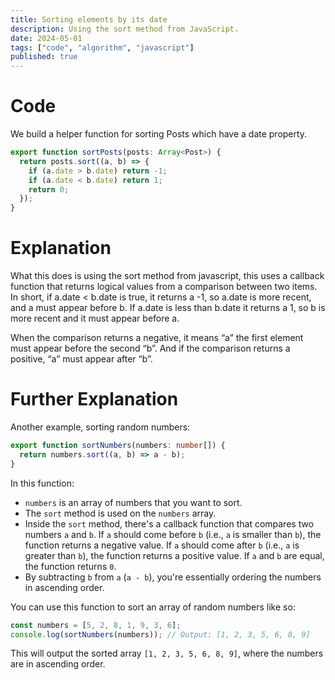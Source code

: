 ```yaml
---
title: Sorting elements by its date
description: Using the sort method from JavaScript.
date: 2024-05-01
tags: ["code", "algorithm", "javascript"]
published: true
---
```


# Code

We build a helper function for sorting Posts which have a date property.

```js
export function sortPosts(posts: Array<Post>) {
  return posts.sort((a, b) => {
    if (a.date > b.date) return -1;
    if (a.date < b.date) return 1;
    return 0;
  });
}
```

# Explanation

What this does is using the sort method from javascript, this uses a callback function that returns logical values from a comparison between two items. In short, if a.date < b.date is true, it returns a -1, so a.date is more recent, and a must appear before b. If a.date is less than b.date it returns a 1, so b is more recent and it must appear before a.

<Callout type="message">
  When the comparison returns a negative, it means “a” the first element must
  appear before the second “b”. And if the comparison returns a positive, “a”
  must appear after “b”.
</Callout>

# Further Explanation

Another example, sorting random numbers:

```typescript
export function sortNumbers(numbers: number[]) {
  return numbers.sort((a, b) => a - b);
}
```

In this function:

- `numbers` is an array of numbers that you want to sort.
- The `sort` method is used on the `numbers` array.
- Inside the `sort` method, there's a callback function that compares two numbers `a` and `b`. If `a` should come before `b` (i.e., `a` is smaller than `b`), the function returns a negative value. If `a` should come after `b` (i.e., `a` is greater than `b`), the function returns a positive value. If `a` and `b` are equal, the function returns `0`.
- By subtracting `b` from `a` (`a - b`), you're essentially ordering the numbers in ascending order.

You can use this function to sort an array of random numbers like so:

```typescript
const numbers = [5, 2, 8, 1, 9, 3, 6];
console.log(sortNumbers(numbers)); // Output: [1, 2, 3, 5, 6, 8, 9]
```

This will output the sorted array `[1, 2, 3, 5, 6, 8, 9]`, where the numbers are in ascending order.
